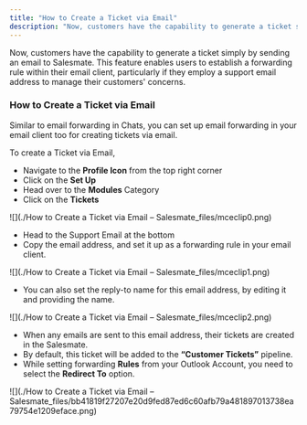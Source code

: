 ```yaml
---
title: "How to Create a Ticket via Email"
description: "Now, customers have the capability to generate a ticket simply by sending an email to Salesmate. This feature enables users to establish a forwarding ..."
---
```


Now, customers have the capability to generate a ticket simply by sending an email to Salesmate. This feature enables users to establish a forwarding rule within their email client, particularly if they employ a support email address to manage their customers' concerns.

### How to Create a Ticket via Email

Similar to email forwarding in Chats, you can set up email forwarding in your email client too for creating tickets via email.

To create a Ticket via Email,

*   Navigate to the **Profile Icon** from the top right corner
*   Click on the **Set Up**
*   Head over to the **Modules** Category
*   Click on the **Tickets**

![](./How to Create a Ticket via Email – Salesmate_files/mceclip0.png)

*   Head to the Support Email at the bottom
*   Copy the email address, and set it up as a forwarding rule in your email client.

![](./How to Create a Ticket via Email – Salesmate_files/mceclip1.png)

*   You can also set the reply-to name for this email address, by editing it and providing the name.

![](./How to Create a Ticket via Email – Salesmate_files/mceclip2.png)

*   When any emails are sent to this email address, their tickets are created in the Salesmate.
*   By default, this ticket will be added to the **“Customer Tickets”** pipeline.
*   While setting forwarding **Rules** from your Outlook Account, you need to select the **Redirect To** option.

![](./How to Create a Ticket via Email – Salesmate_files/bb41819f27207e20d9fed87ed6c60afb79a481897013738ea79754e1209eface.png)
